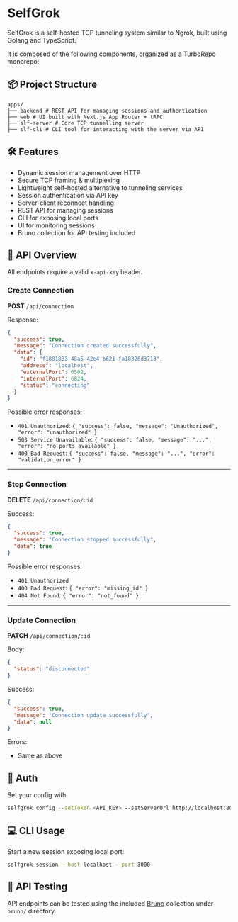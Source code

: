 # SelfGrok

SelfGrok is a self-hosted TCP tunneling system similar to Ngrok, built using Golang and TypeScript.

It is composed of the following components, organized as a TurboRepo monorepo:

## 📦 Project Structure

```
apps/
├── backend # REST API for managing sessions and authentication
├── web # UI built with Next.js App Router + tRPC
├── slf-server # Core TCP tunnelling server
├── slf-cli # CLI tool for interacting with the server via API
```

## 🛠️ Features

- Dynamic session management over HTTP
- Secure TCP framing & multiplexing
- Lightweight self-hosted alternative to tunneling services
- Session authentication via API key
- Server-client reconnect handling
- REST API for managing sessions
- CLI for exposing local ports
- UI for monitoring sessions
- Bruno collection for API testing included

## 🔌 API Overview

All endpoints require a valid `x-api-key` header.

### Create Connection

**POST** `/api/connection`

Response:

```json
{
  "success": true,
  "message": "Connection created successfully",
  "data": {
    "id": "f1801883-48a5-42e4-b621-fa18326d3713",
    "address": "localhost",
    "externalPort": 6502,
    "internalPort": 6824,
    "status": "connecting"
  }
}
```

Possible error responses:

- `401 Unauthorized`: `{ "success": false, "message": "Unauthorized", "error": "unauthorized" }`
- `503 Service Unavailable`: `{ "success": false, "message": "...", "error": "no_ports_available" }`
- `400 Bad Request`: `{ "success": false, "message": "...", "error": "validation_error" }`

---

### Stop Connection

**DELETE** `/api/connection/:id`

Success:

```json
{
  "success": true,
  "message": "Connection stopped successfully",
  "data": true
}
```

Possible error responses:

- `401 Unauthorized`
- `400 Bad Request`: `{ "error": "missing_id" }`
- `404 Not Found`: `{ "error": "not_found" }`

---

### Update Connection

**PATCH** `/api/connection/:id`

Body:

```json
{
  "status": "disconnected"
}
```

Success:

```json
{
  "success": true,
  "message": "Connection update successfully",
  "data": null
}
```

Errors:

- Same as above

## 🔐 Auth

Set your config with:

```bash
selfgrok config --setToken <API_KEY> --setServerUrl http://localhost:8080
```

## 💻 CLI Usage

Start a new session exposing local port:

```bash
selfgrok session --host localhost --port 3000
```

## 🧪 API Testing

API endpoints can be tested using the included [Bruno](https://www.usebruno.com/) collection under `bruno/` directory.
